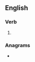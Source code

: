 ==English==

===Verb===
{{head|en|present participle}}

# {{present participle of|cozy|lang=en|nocat=1}}

===Anagrams===
* {{anagrams|en|a=cginoyz|zygonic}}